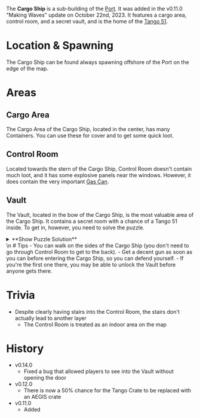 The **Cargo Ship** is a sub-building of the [Port](/buildings/port). It was added in the v0.11.0 "Making Waves" update on October 22nd, 2023. It features a cargo area, control room, and a secret vault, and is the home of the [Tango 51](/weapons/guns/tango_51).

# Location & Spawning
The Cargo Ship can be found always spawning offshore of the Port on the edge of the map.

# Areas
## Cargo Area
The Cargo Area of the Cargo Ship, located in the center, has many Containers. You can use these for cover and to get some quick loot.

## Control Room
Located towards the stern of the Cargo Ship, Control Room doesn't contain much loot, and it has some explosive panels near the windows. However, it does contain the very important [Gas Can](/weapons/melee/gas_can).

## Vault
The Vault, located in the bow of the Cargo Ship, is the most valuable area of the Cargo Ship. It contains a secret room with a chance of a Tango 51 inside. To get in, however, you need to solve the puzzle.

<details><summary>**Show Puzzle Solution**</summary>In order to solve the puzzle, grab the [Gas Can](/weapons/melee/gas_can) from the Control Room. Then, walk to the front of the ship and go to the generator. Use the Gas Can to activate the generator and the door to the Vault will open.</details>
\n
# Tips
- You can walk on the sides of the Cargo Ship (you don't need to go through Control Room to get to the back).
- Get a decent gun as soon as you can before entering the Cargo Ship, so you can defend yourself.
  - If you're the first one there, you may be able to unlock the Vault before anyone gets there.

# Trivia
- Despite clearly having stairs into the Control Room, the stairs don't actually lead to another layer
  - The Control Room is treated as an indoor area on the map

# History
- v0.14.0 
  - Fixed a bug that allowed players to see into the Vault without opening the door
- v0.12.0
  - There is now a 50% chance for the Tango Crate to be replaced with an AEGIS crate
- v0.11.0
  - Added
